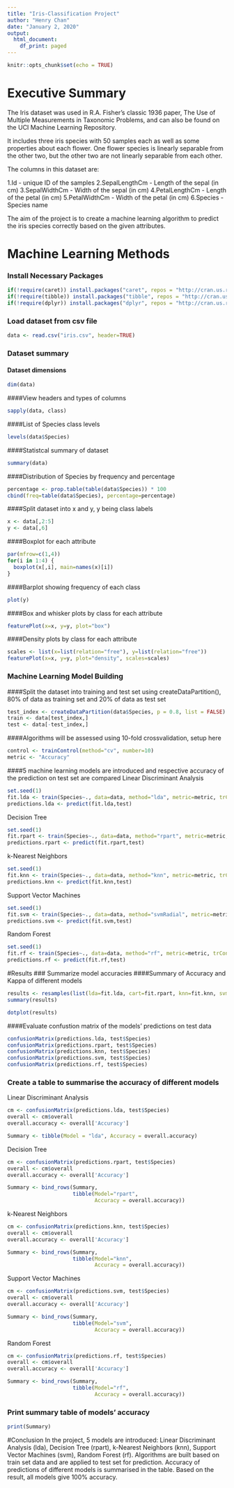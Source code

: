 ```yaml
---
title: "Iris-Classification Project"
author: "Henry Chan"
date: "January 2, 2020"
output:
  html_document:
    df_print: paged
---
```


```r
knitr::opts_chunk$set(echo = TRUE)
```

# Executive Summary
The Iris dataset was used in R.A. Fisher's classic 1936 paper, The Use of Multiple Measurements in Taxonomic Problems, and can also be found on the UCI Machine Learning Repository.

It includes three iris species with 50 samples each as well as some properties about each flower. One flower species is linearly separable from the other two, but the other two are not linearly separable from each other.

The columns in this dataset are:

1.Id - unique ID of the samples
2.SepalLengthCm - Length of the sepal (in cm)
3.SepalWidthCm - Width of the sepal (in cm)
4.PetalLengthCm - Length of the petal (in cm)
5.PetalWidthCm - Width of the petal (in cm)
6.Species - Species name

The aim of the project is to create a machine learning algorithm to predict the iris species correctly based on the given attributes.

# Machine Learning Methods

### Install Necessary Packages
```r
if(!require(caret)) install.packages("caret", repos = "http://cran.us.r-project.org")
if(!require(tibble)) install.packages("tibble", repos = "http://cran.us.r-project.org")
if(!require(dplyr)) install.packages("dplyr", repos = "http://cran.us.r-project.org")
```

### Load dataset from csv file
```r
data <- read.csv("iris.csv", header=TRUE)
```

### Dataset summary
#### Dataset dimensions
```r
dim(data)
```
####View headers and types of columns
```r
sapply(data, class)
```
####List of Species class levels
```r
levels(data$Species)
```
####Statistcal summary of dataset
```r
summary(data)
```
####Distribution of Species by frequency and percentage
```r
percentage <- prop.table(table(data$Species)) * 100
cbind(freq=table(data$Species), percentage=percentage)
```
####Split dataset into x and y, y being class labels
```r
x <- data[,2:5]
y <- data[,6]
```
####Boxplot for each attribute
```r
par(mfrow=c(1,4))
for(i in 1:4) {
  boxplot(x[,i], main=names(x)[i])
}
```
####Barplot showing frequency of each class
```r
plot(y)
```
####Box and whisker plots by class for each attribute
```r
featurePlot(x=x, y=y, plot="box")
```
####Density plots by class for each attribute
```r
scales <- list(x=list(relation="free"), y=list(relation="free"))
featurePlot(x=x, y=y, plot="density", scales=scales)
```

### Machine Learning Model Building
####Split the dataset into training and test set using createDataPartition(), 80% of data as training set and 20% of data as test set
```r
test_index <- createDataPartition(data$Species, p = 0.8, list = FALSE)
train <- data[test_index,]
test <- data[-test_index,]
```
####Algorithms will be assessed using 10-fold crossvalidation, setup here
```r
control <- trainControl(method="cv", number=10)
metric <- "Accuracy"
```
####5 machine learning models are introduced and respective accuracy of the prediction on test set are compared
Linear Discriminant Analysis
```r
set.seed(1)
fit.lda <- train(Species~., data=data, method="lda", metric=metric, trControl=control)
predictions.lda <- predict(fit.lda,test)
```
Decision Tree
```r
set.seed(1)
fit.rpart <- train(Species~., data=data, method="rpart", metric=metric, trControl=control)
predictions.rpart <- predict(fit.rpart,test)
```
k-Nearest Neighbors
```r
set.seed(1)
fit.knn <- train(Species~., data=data, method="knn", metric=metric, trControl=control)
predictions.knn <- predict(fit.knn,test)
```
Support Vector Machines
```r
set.seed(1)
fit.svm <- train(Species~., data=data, method="svmRadial", metric=metric, trControl=control)
predictions.svm <- predict(fit.svm,test)
```
Random Forest
```r
set.seed(1)
fit.rf <- train(Species~., data=data, method="rf", metric=metric, trControl=control)
predictions.rf <- predict(fit.rf,test)
```

#Results
### Summarize model accuracies
####Summary of Accuracy and Kappa of different models
```r
results <- resamples(list(lda=fit.lda, cart=fit.rpart, knn=fit.knn, svm=fit.svm, rf=fit.rf))
summary(results)

dotplot(results)
```
####Evaluate confustion matrix of the models' predictions on test data
```r
confusionMatrix(predictions.lda, test$Species)
confusionMatrix(predictions.rpart, test$Species)
confusionMatrix(predictions.knn, test$Species)
confusionMatrix(predictions.svm, test$Species)
confusionMatrix(predictions.rf, test$Species)
```
### Create a table to summarise the accuracy of different models
Linear Discriminant Analysis
```r
cm <- confusionMatrix(predictions.lda, test$Species)
overall <- cm$overall
overall.accuracy <- overall['Accuracy'] 

Summary <- tibble(Model = "lda", Accuracy = overall.accuracy)
```
Decision Tree
```r
cm <- confusionMatrix(predictions.rpart, test$Species)
overall <- cm$overall
overall.accuracy <- overall['Accuracy'] 

Summary <- bind_rows(Summary, 
                     tibble(Model="rpart",
                            Accuracy = overall.accuracy))
```
k-Nearest Neighbors
```r
cm <- confusionMatrix(predictions.knn, test$Species)
overall <- cm$overall
overall.accuracy <- overall['Accuracy'] 

Summary <- bind_rows(Summary, 
                     tibble(Model="knn",
                            Accuracy = overall.accuracy))
```
Support Vector Machines
```r
cm <- confusionMatrix(predictions.svm, test$Species)
overall <- cm$overall
overall.accuracy <- overall['Accuracy'] 

Summary <- bind_rows(Summary, 
                     tibble(Model="svm",
                            Accuracy = overall.accuracy))
```
Random Forest
```r
cm <- confusionMatrix(predictions.rf, test$Species)
overall <- cm$overall
overall.accuracy <- overall['Accuracy'] 

Summary <- bind_rows(Summary, 
                     tibble(Model="rf",
                            Accuracy = overall.accuracy))
```
### Print summary table of models' accuracy
```r
print(Summary)
```

#Conclusion
In the project, 5 models are introduced: Linear Discriminant Analysis (lda), Decision Tree (rpart), k-Nearest Neighbors (knn), Support Vector Machines (svm), Random Forest (rf). Algorithms are built based on train set data and are applied to test set for prediction. Accuracy of predictions of different models is summarised in the table. Based on the result, all models give 100% accuracy. 